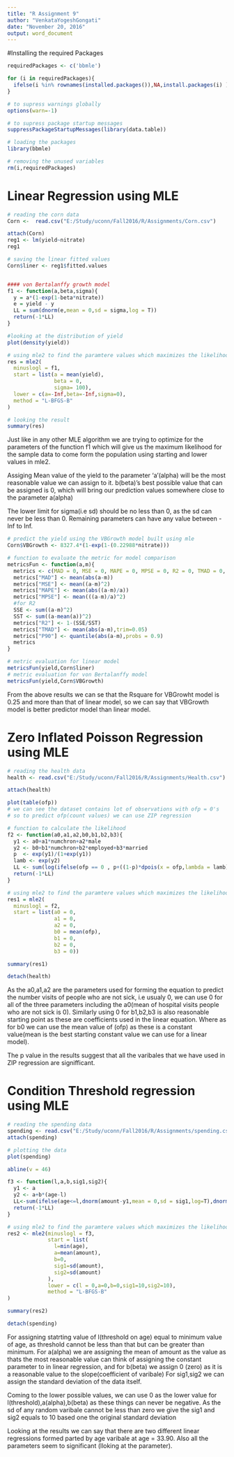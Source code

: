 ```yaml
---
title: "R Assignment 9"
author: "VenkataYogeshGongati"
date: "November 20, 2016"
output: word_document
---
```


#Installing the required Packages

```r

requiredPackages <- c('bbmle')

for (i in requiredPackages){
  ifelse(i %in% rownames(installed.packages()),NA,install.packages(i) )
}

# to supress warnings globally
options(warn=-1)

# to supress package startup messages
suppressPackageStartupMessages(library(data.table))

# loading the packages
library(bbmle)

# removing the unused variables
rm(i,requiredPackages)

```

# Linear Regression using MLE

```r
# reading the corn data
Corn <-  read.csv("E:/Study/uconn/Fall2016/R/Assignments/Corn.csv")

attach(Corn)
reg1 <- lm(yield~nitrate)
reg1

# saving the linear fitted values
Corn$liner <- reg1$fitted.values


#### von Bertalanffy growth model
f1 <- function(a,beta,sigma){
  y = a*(1-exp(1-beta*nitrate))
  e = yield - y
  LL = sum(dnorm(e,mean = 0,sd = sigma,log = T))
  return(-1*LL)  
}

#looking at the distribution of yield
plot(density(yield))

# using mle2 to find the paramtere values which maximizes the likelihood
res = mle2(
  minuslogl = f1,
  start = list(a = mean(yield),
               beta = 0,
               sigma= 100),
  lower = c(a=-Inf,beta=-Inf,sigma=0), 
  method = "L-BFGS-B"
)

# looking the result
summary(res)

```

Just like in any other MLE algorithm we are trying to optimize for the parameters of the function f1 which will give us the maximum likelihood for the sample data to come form the population using starting and lower values in mle2.

Assiging Mean value of the yield to the parameter 'a'(alpha) will be the most reasonable value we can assign to it.
b(beta)'s best possible value that can be assigned is 0, which will bring our prediction values somewhere close to the parameter a(alpha)

The lower limit for sigma(i.e sd) should be no less than 0, as the sd can never be less than 0. Remaining parameters can have any value between -Inf to Inf. 


```r

# predict the yield using the VBGrowth model built using mle
Corn$VBGrowth <- 8327.4*(1-exp(1-(0.22988*nitrate)))

# function to evaluate the metric for model comparison 
metricsFun <- function(a,m){
  metrics <- c(MAD = 0, MSE = 0, MAPE = 0, MPSE = 0, R2 = 0, TMAD = 0, P90 = 0)
  metrics["MAD"] <- mean(abs(a-m))
  metrics["MSE"] <- mean((a-m)^2)
  metrics["MAPE"] <- mean(abs((a-m)/a))
  metrics["MPSE"] <- mean(((a-m)/a)^2)
  #for R2
  SSE <- sum((a-m)^2)
  SST <- sum((a-mean(a))^2)
  metrics["R2"] <- 1-(SSE/SST)
  metrics["TMAD"] <- mean(abs(a-m),trim=0.05)
  metrics["P90"] <- quantile(abs(a-m),probs = 0.9)
  metrics  
}

# metric evaluation for linear model
metricsFun(yield,Corn$liner)
# metric evaluation for von Bertalanffy model
metricsFun(yield,Corn$VBGrowth)


```

From the above results we can se that the Rsquare for VBGrowht model is 0.25 and more than that of linear model, so we can say that VBGrowth model is better predictor model than linear model.

# Zero Inflated Poisson Regression using MLE

```r
# reading the health data
health <- read.csv("E:/Study/uconn/Fall2016/R/Assignments/Health.csv")

attach(health)

plot(table(ofp))
# we can see the dataset contains lot of observations with ofp = 0's 
# so to predict ofp(count values) we can use ZIP regression 

# function to calculate the likelihood
f2 <- function(a0,a1,a2,b0,b1,b2,b3){
  y1 <- a0+a1*numchron+a2*male
  y2 <- b0+b1*numchron+b2*employed+b3*married
  p  <- exp(y1)/(1+exp(y1))
  lamb <- exp(y2)
  LL <- sum(log(ifelse(ofp == 0 , p+((1-p)*dpois(x = ofp,lambda = lamb)),(1-p)*dpois(x = ofp,lambda = lamb))))
  return(-1*LL)
}

# using mle2 to find the paramtere values which maximizes the likelihood
res1 = mle2(
  minuslogl = f2,
  start = list(a0 = 0,
               a1 = 0,
               a2 = 0,
               b0 = mean(ofp),
               b1 = 0,
               b2 = 0,
               b3 = 0))

summary(res1)

detach(health)

```

As the a0,a1,a2 are the parameters used for forming the equation to predict the number visits of people who are not sick, i.e usualy 0,  we can use 0 for all of the three parameters including the a0(mean of hospital visits people who are not sick is 0).
Similarly using 0 for b1,b2,b3 is also reasonable starting point as these are coefficients used in the linear equation. Where as for b0 we can use the mean value of (ofp) as these is a constant value(mean is the best starting constant value we can use for a linear model).

The p value in the results suggest that all the varibales that we have used in ZIP regression are signifficant.


# Condition Threshold regression using MLE

```r

# reading the spending data
spending <- read.csv("E:/Study/uconn/Fall2016/R/Assignments/spending.csv")
attach(spending)

# plotting the data
plot(spending)

abline(v = 46)

f3 <- function(l,a,b,sig1,sig2){
  y1 <- a
  y2 <- a+b*(age-l)
  LL<-sum(ifelse(age<=l,dnorm(amount-y1,mean = 0,sd = sig1,log=T),dnorm(amount-y2,mean = 0,sd = sig2 ,log=T)))
  return(-1*LL)
}

# using mle2 to find the paramtere values which maximizes the likelihood
res2 <- mle2(minuslogl = f3,
             start = list(
               l=min(age),
               a=mean(amount),
               b=0,
               sig1=sd(amount),
               sig2=sd(amount)
             ),
             lower = c(l = 0,a=0,b=0,sig1=10,sig2=10), 
             method = "L-BFGS-B"
)

summary(res2)

detach(spending)

```

For assigning statrting value of l(threshold on age) equal to minimum value of age, as threshold cannot be less than that but can be greater than minimum.
For a(alpha) we are assigning the mean of amount as the value as thats the most reasonable value can think of assigning the constant parameter to in linear regression, and for b(beta) we assign 0 (zero) as it is a reasonable value to the slope(coefficient of varibale)
For sig1,sig2 we can assign the standard deviation of the data itself.

Coming to the lower possible values, we can use 0 as the lower value for l(threshold),a(alpha),b(beta) as these things can never be negative. As the sd of any random varibale cannot be less than zero we give the sig1 and sig2 equals to 10 based one the original standard deviation

Looking at the results we can say that there are two different linear regressions formed parted by age varibale at age = 33.90. Also all the parameters seem to significant (lloking at the parameter).